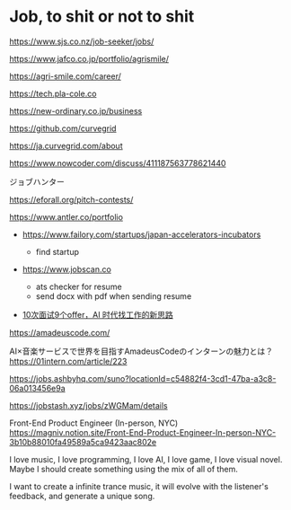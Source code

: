 # Job, to shit or not to shit


https://www.sjs.co.nz/job-seeker/jobs/

https://www.jafco.co.jp/portfolio/agrismile/

https://agri-smile.com/career/

https://tech.pla-cole.co


https://new-ordinary.co.jp/business

https://github.com/curvegrid

https://ja.curvegrid.com/about


https://www.nowcoder.com/discuss/411187563778621440


ジョブハンター

https://eforall.org/pitch-contests/

https://www.antler.co/portfolio

- https://www.failory.com/startups/japan-accelerators-incubators
  - find startup

- https://www.jobscan.co
  - ats checker for resume
  - send docx with pdf when sending resume

- [10次面试9个offer，AI 时代找工作的新思路](https://youtu.be/5UqL94DZebk)


https://amadeuscode.com/

AI×音楽サービスで世界を目指すAmadeusCodeのインターンの魅力とは？
https://01intern.com/article/223

https://jobs.ashbyhq.com/suno?locationId=c54882f4-3cd1-47ba-a3c8-06a013456e9a

https://jobstash.xyz/jobs/zWGMam/details

Front-End Product Engineer (In-person, NYC)
https://magniv.notion.site/Front-End-Product-Engineer-In-person-NYC-3b10b88010fa49589a5ca9423aac802e

I love music, I love programming, I love AI, I love game, I love visual novel. Maybe I should create something using the mix of all of them.

I want to create a infinite trance music, it will evolve with the listener's feedback, and generate a unique song.
